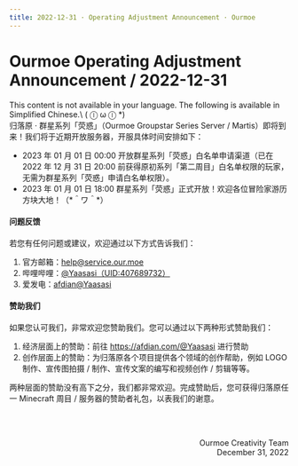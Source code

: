 ```yaml
---
title: 2022-12-31 · Operating Adjustment Announcement · Ourmoe
---
```




# Ourmoe Operating Adjustment Announcement / 2022-12-31

<Callout type="error" emoji="️🚫">
  This content is not available in your language. The following is available in Simplified Chinese.\
   ( ⓛ ω ⓛ &#42;)
</Callout>

<br />
归落原 · 群星系列「荧惑」（Ourmoe Groupstar Series Server / Martis）即将到来！我们将于近期开放服务器，开服具体时间安排如下： 

- 2023 年 01 月 01 日 00:00 开放群星系列「荧惑」白名单申请渠道（已在 2022 年 12 月 31 日 20:00 前获得原初系列「第二周目」白名单权限的玩家，无需为群星系列「荧惑」申请白名单权限）。 
- 2023 年 01 月 01 日 18:00 群星系列「荧惑」正式开放！欢迎各位冒险家游历方块大地！（&#42;＾ワ＾&#42;） 


#### 问题反馈

若您有任何问题或建议，欢迎通过以下方式告诉我们：

1. 官方邮箱：help@service.our.moe
2. 哔哩哔哩：[@Yaasasi（UID:407689732）](https://space.bilibili.com/407689732)
3. 爱发电：[afdian@Yaasasi](https://afdian.com/@Yaasasi)


#### 赞助我们

如果您认可我们，非常欢迎您赞助我们。您可以通过以下两种形式赞助我们：

1. 经济层面上的赞助：前往 https://afdian.com/@Yaasasi 进行赞助
2. 创作层面上的赞助：为归落原各个项目提供各个领域的创作帮助，例如 LOGO 制作、宣传图拍摄 / 制作、宣传文案的编写和视频创作 / 剪辑等等。

两种层面的赞助没有高下之分，我们都非常欢迎。完成赞助后，您可获得归落原任一 Minecraft 周目 / 服务器的赞助者礼包，以表我们的谢意。


<br /><br /><p align="right">Ourmoe Creativity Team<br />December 31, 2022</p>